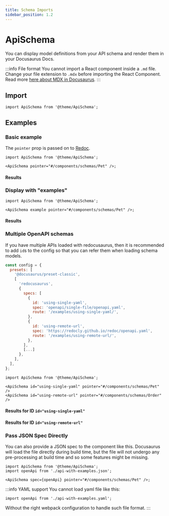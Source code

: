```yaml
---
title: Schema Imports
sidebar_position: 1.2
---
```



# ApiSchema

You can display model definitions from your API schema and render them in your Docusaurus Docs.

:::info File format
You cannot import a React component inside a `.md` file.  
Change your file extension to `.mdx` before importing the React Component.  
Read more [here about MDX in Docusaurus](https://docusaurus.io/docs/markdown-features/react).
:::

## Import

```tsx
import ApiSchema from '@theme/ApiSchema';
```

## Examples

### Basic example

The `pointer` prop is passed on to [Redoc](https://redoc.ly/docs/resources/ref-guide/#pointer).

```tsx
import ApiSchema from '@theme/ApiSchema';

<ApiSchema pointer="#/components/schemas/Pet" />;
```

#### Results

<ApiSchema pointer="#/components/schemas/Pet" />

### Display with "examples"

```tsx
import ApiSchema from '@theme/ApiSchema';

<ApiSchema example pointer="#/components/schemas/Pet" />;
```

#### Results

<ApiSchema example pointer="#/components/schemas/Pet" />

### Multiple OpenAPI schemas

If you have multiple APIs loaded with redocusaurus, then it is recommended to add `id`s to the config so that you can refer them when loading schema models.

```js title="docusaurus.config.js"
const config = {
  presets: [
    '@docusaurus/preset-classic',
    [
      'redocusaurus',
      {
        specs: [
          {
            id: 'using-single-yaml',
            spec: 'openapi/single-file/openapi.yaml',
            route: '/examples/using-single-yaml/',
          },
          {
            id: 'using-remote-url',
            spec: 'https://redocly.github.io/redoc/openapi.yaml',
            route: '/examples/using-remote-url/',
          },
        ],
        [...]
      },
    ],
  ],
};
```

```tsx
import ApiSchema from '@theme/ApiSchema';

<ApiSchema id="using-single-yaml" pointer="#/components/schemas/Pet" />
<ApiSchema id="using-remote-url" pointer="#/components/schemas/Order" />
```

#### Results for ID `id="using-single-yaml"`

<ApiSchema id="using-single-yaml" pointer="#/components/schemas/Pet" />

#### Results for ID `id="using-remote-url"`

<ApiSchema id="using-remote-url" pointer="#/components/schemas/Order" />

### Pass JSON Spec Directly

You can also provide a JSON spec to the component like this. Docusaurus will load the file directly during build time, but the file will not undergo any pre-processing at build time and so some features might be missing.

```tsx
import ApiSchema from '@theme/ApiSchema';
import openApi from './api-with-examples.json';

<ApiSchema spec={openApi} pointer="#/components/schemas/Pet" />;
```

<ApiSchema spec={openApi} pointer="#/components/schemas/Pet" />

:::info YAML support
You cannot load yaml file like this:

```tsx
import openApi from './api-with-examples.yaml';
```

Without the right webpack configuration to handle such file format.
:::
